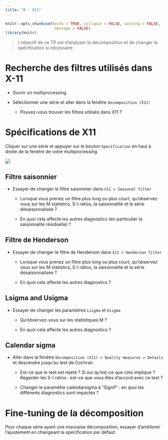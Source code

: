 ```yaml
---
title: "6 - X11"
---
```


```r
knitr::opts_chunk$set(echo = TRUE, collapse = FALSE, warning = FALSE,
                      message = FALSE)
library(knitr)
```

> L'objectif de ce TP est d'analyser la décomposition et de changer la spécification si nécessaire

# Recherche des filtres utilisés dans X-11

-   Ouvrir un multiprocessing

-   Sélectionner une série et aller dans la fenêtre `Decomposition (X11)`

    -   Pouvez-vous trouver les filtres utilisés dans X11 ?

# Spécifications de X11

Cliquer sur une série et appuyer sur le bouton `Specification` en haut à droite de la fenêtre de votre multiprocessing.

![](img/tp5_jd_1.png)

## Filtre saisonnier

-   Essayer de changer le filtre saisonnier dans `X11 > Seasonal filter`

    -   Lorsque vous prenez un filtre plus long ou plus court, qu'observez vous sur les M statistics, S-I ratios, la saisonnalité et la série désaisonnalisée ?

    -   En quoi cela affecte les autres diagnostics (en particulier la saisonnalité résiduelle) ?

## Filtre de Henderson

-   Essayer de changer le filtre de Henderson dans `X11 > Henderson filter`

    -   Lorsque vous prenez un filtre plus long ou plus court, qu'observez vous sur les M statistics, S-I ratios, la saisonnalité et la série désaisonnalisée ?

    -   En quoi cela affecte les autres diagnostics ?

## Lsigma and Usigma

-   Essayer de changer les paramètres `Lsigma` et `Usigma`

    -   Qu'observez-vous sur les statistiques M ?

    -   En quoi cela affecte les autres diagnostics ?

## Calendar sigma

-   Aller dans la fenêtre `Decomposition (X11) > Quality measures > Details` et descendre jusqu'au test de Cochran

    -   Est-ce que le test est rejeté ?
        Si oui qu'est-ce que cela implique ?
        Regarder les S-I ratios : est-ce que vous êtes d'accord avec ce test ?

    -   Changer le paramètre calendarsigma à "Signif" : en quoi les différents diagnostics sont impactés ?

# Fine-tuning de la décomposition

Pour chaque série ayant une mauvaise décomposition, essayer d'améliorer l'ajustement en changeant la spécification par défaut.
